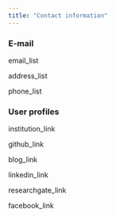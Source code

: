 ```yaml
---
title: "Contact information"
---
```


<link rel="stylesheet" href="styles.css" type="text/css">

### E-mail

email_list

address_list

phone_list

### User profiles

institution_link

github_link

blog_link

linkedin_link

researchgate_link

facebook_link




